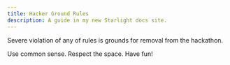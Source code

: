 ```yaml
---
title: Hacker Ground Rules
description: A guide in my new Starlight docs site.
---
```



Severe violation of any of rules is grounds for removal from the hackathon. 

<Card title="Rule 1: Use common sense." icon="open-book">
	Use common sense. 
</Card>
<Card title="Rule 2: Respect the space." icon="codePen">
	Respect the space.
</Card>
<Card title="Rule 3: Have fun!" icon="rocket">
	Have fun!
</Card>

